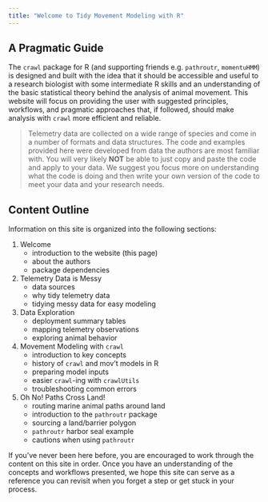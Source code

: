 ```yaml
---
title: "Welcome to Tidy Movement Modeling with R"
---
```


## A Pragmatic Guide 

The `crawl` package for R (and supporting friends e.g. `pathroutr`, `momentuHMM`) is 
designed and built with the idea that it should be 
accessible and useful to a research biologist with some intermediate R
skills and an understanding of the basic statistical theory behind 
the analysis of animal movement. This website will focus on 
providing the user with suggested principles, workflows, and pragmatic
approaches that, if followed, should make analysis with `crawl` more
efficient and reliable.

> Telemetry data are collected on a wide range of species and come in a number
> of formats and data structures. The code and examples provided here were
> developed from data the authors are most familiar with. You will very 
> likely **NOT** be able to just copy and paste the code and apply to your data.
> We suggest you focus more on understanding what the code is doing and then
> write your own version of the code to meet your data and your research needs.

## Content Outline

Information on this site is organized into the following sections:

1. Welcome
    - introduction to the website (this page)
    - about the authors
    - package dependencies
3. Telemetry Data is Messy
    - data sources
    - why tidy telemetry data
    - tidying messy data for easy modeling
5. Data Exploration
    - deployment summary tables
    - mapping telemetry observations
    - exploring animal behavior
7. Movement Modeling with `crawl`
    - introduction to key concepts
    - history of `crawl` and mov't models in R
    - preparing model inputs
    - easier `crawl`-ing with `crawlUtils`
    - troubleshooting common errors
9. Oh No! Paths Cross Land!
    - routing marine animal paths around land
    - introduction to the `pathroutr` package
    - sourcing a land/barrier polygon
    - `pathroutr` harbor seal example
    - cautions when using `pathroutr`

If you've never been here before, you are encouraged to work through the
content on this site in order. Once  you have an understanding of the
concepts and workflows presented, we hope this site can serve as a reference
you can revisit when you forget a step or get stuck in your process.

